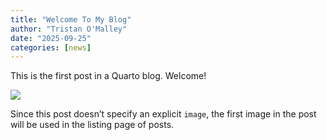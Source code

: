 ```yaml
---
title: "Welcome To My Blog"
author: "Tristan O'Malley"
date: "2025-09-25"
categories: [news]
---
```


This is the first post in a Quarto blog. Welcome!

![](thumbnail.jpg)

Since this post doesn't specify an explicit `image`, the first image in the post will be used in the listing page of posts.
